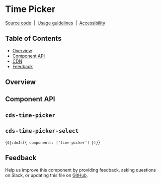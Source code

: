 
<Meta of={TimePickerStories} />

# Time Picker

[Source code](https://github.com/carbon-design-system/carbon/tree/main/packages/web-components/src/components/time-picker)
&nbsp;|&nbsp;
[Usage guidelines](https://www.carbondesignsystem.com/components/date-picker/usage#time-picker)
&nbsp;|&nbsp;
[Accessibility](https://www.carbondesignsystem.com/components/date-picker/accessibility)

## Table of Contents

- [Overview](#overview)
- [Component API](#component-api)
- [CDN](#cdn)
- [Feedback](#feedback)

## Overview

<Canvas of={TimePickerStories.Default} />

## Component API

## `cds-time-picker`

<ArgTypes of="cds-time-picker" />

## `cds-time-picker-select`

<ArgTypes of="cds-time-picker-select" />

<Markdown>{`${cdnJs({ components: ['time-picker'] })}`}</Markdown>

## Feedback

Help us improve this component by providing feedback, asking questions on Slack,
or updating this file on
[GitHub](https://github.com/carbon-design-system/carbon/edit/main/packages/web-components/src/components/time-picker/time-picker.mdx).

